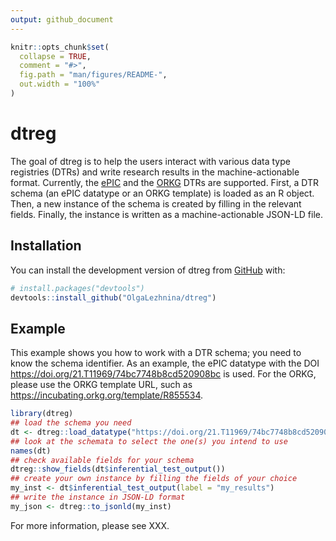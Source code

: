 ```yaml
---
output: github_document
---
```


<!-- README.md is generated from README.Rmd. Please edit that file -->

```r
knitr::opts_chunk$set(
  collapse = TRUE,
  comment = "#>",
  fig.path = "man/figures/README-",
  out.width = "100%"
)
```

# dtreg

<!-- badges: start -->
<!-- badges: end -->

The goal of dtreg is to help the users interact with various data type registries (DTRs) and write research results in the machine-actionable format. 
Currently, the [ePIC](https://fc4e-t4-3.github.io/) and the [ORKG](https://orkg.org/) DTRs are supported.
First, a DTR schema (an ePIC datatype or an ORKG template) is loaded as an R object.
Then, a new instance of the schema is created by filling in the relevant fields.
Finally, the instance is written as a machine-actionable JSON-LD file.  

## Installation

You can install the development version of dtreg from [GitHub](https://github.com/) with:

``` r
# install.packages("devtools")
devtools::install_github("OlgaLezhnina/dtreg")
```

## Example

This example shows you how to work with a DTR schema; you need to know the schema identifier.
As an example, the ePIC datatype with the DOI <https://doi.org/21.T11969/74bc7748b8cd520908bc> is used.
For the ORKG, please use the ORKG template URL, such as <https://incubating.orkg.org/template/R855534>.

```r
library(dtreg)
## load the schema you need
dt <- dtreg::load_datatype("https://doi.org/21.T11969/74bc7748b8cd520908bc")
## look at the schemata to select the one(s) you intend to use
names(dt)
## check available fields for your schema
dtreg::show_fields(dt$inferential_test_output())
## create your own instance by filling the fields of your choice
my_inst <- dt$inferential_test_output(label = "my_results")
## write the instance in JSON-LD format
my_json <- dtreg::to_jsonld(my_inst)
```

For more information, please see XXX.
